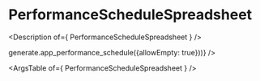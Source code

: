 

<Meta title="Spreadsheets/PerformanceScheduleSpreadsheet" />

# PerformanceScheduleSpreadsheet

<Description of={ PerformanceScheduleSpreadsheet } />

<Canvas>
  <Story name="PerformanceScheduleSpreadsheet">
    <PerformanceScheduleSpreadsheet
      data={listOf(7, () => generate.app_performance_schedule({allowEmpty: true}))}
    />
  </Story>
</Canvas>

<ArgsTable of={ PerformanceScheduleSpreadsheet } />
